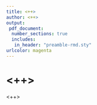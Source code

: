 ```yaml
---
title: <++>
author: <++>
output:
 pdf_document:
  number_sections: true
  includes:
   in_header: "preamble-rmd.sty"
urlcolor: magenta
---
```


\tableofcontents

# <++>

<++>
